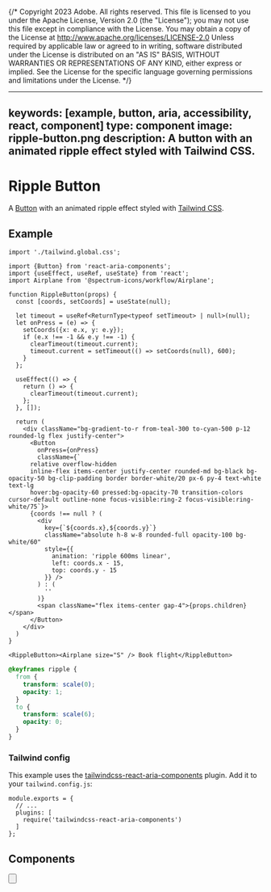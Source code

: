 {/* Copyright 2023 Adobe. All rights reserved.
This file is licensed to you under the Apache License, Version 2.0 (the "License");
you may not use this file except in compliance with the License. You may obtain a copy
of the License at http://www.apache.org/licenses/LICENSE-2.0
Unless required by applicable law or agreed to in writing, software distributed under
the License is distributed on an "AS IS" BASIS, WITHOUT WARRANTIES OR REPRESENTATIONS
OF ANY KIND, either express or implied. See the License for the specific language
governing permissions and limitations under the License. */}



---
keywords: [example, button, aria, accessibility, react, component]
type: component
image: ripple-button.png
description: A button with an animated ripple effect styled with Tailwind CSS.
---

# Ripple Button

A [Button](../Button.html) with an animated ripple effect styled with [Tailwind CSS](https://tailwindcss.com/).

## Example

```tsx import
import './tailwind.global.css';
```

```tsx example standalone
import {Button} from 'react-aria-components';
import {useEffect, useRef, useState} from 'react';
import Airplane from '@spectrum-icons/workflow/Airplane';

function RippleButton(props) {
  const [coords, setCoords] = useState(null);

  let timeout = useRef<ReturnType<typeof setTimeout> | null>(null);
  let onPress = (e) => {
    setCoords({x: e.x, y: e.y});
    if (e.x !== -1 && e.y !== -1) {
      clearTimeout(timeout.current);
      timeout.current = setTimeout(() => setCoords(null), 600);
    }
  };

  useEffect(() => {
    return () => {
      clearTimeout(timeout.current);
    };
  }, []);

  return (
    <div className="bg-gradient-to-r from-teal-300 to-cyan-500 p-12 rounded-lg flex justify-center">
      <Button
        onPress={onPress}
        className={`
      relative overflow-hidden
      inline-flex items-center justify-center rounded-md bg-black bg-opacity-50 bg-clip-padding border border-white/20 px-6 py-4 text-white text-lg
      hover:bg-opacity-60 pressed:bg-opacity-70 transition-colors cursor-default outline-none focus-visible:ring-2 focus-visible:ring-white/75`}>
      {coords !== null ? (
        <div
          key={`${coords.x},${coords.y}`}
          className="absolute h-8 w-8 rounded-full opacity-100 bg-white/60"
          style={{
            animation: 'ripple 600ms linear',
            left: coords.x - 15,
            top: coords.y - 15
          }} />
        ) : (
          ''
        )}
        <span className="flex items-center gap-4">{props.children}</span>
      </Button>
    </div>
  )
}

<RippleButton><Airplane size="S" /> Book flight</RippleButton>
```
```css
@keyframes ripple {
  from {
    transform: scale(0);
    opacity: 1;
  }
  to {
    transform: scale(6);
    opacity: 0;
  }
}
```

### Tailwind config

This example uses the [tailwindcss-react-aria-components](../styling.html#plugin) plugin. Add it to your `tailwind.config.js`:

```tsx
module.exports = {
  // ...
  plugins: [
    require('tailwindcss-react-aria-components')
  ]
};
```

## Components

<section className={styles.cardGroup} data-size="small">

  <ExampleCard
    url="../Button.html"
    title="Button"
    description="A button allows a user to perform an action.">
    <Button />
  </ExampleCard>

</section>

